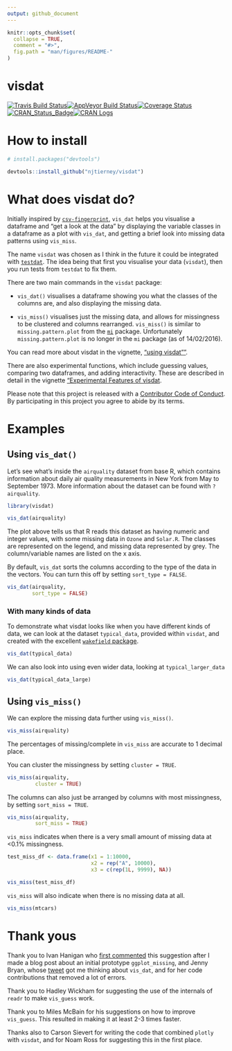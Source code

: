 ```yaml
---
output: github_document
---
```


<!-- README.md is generated from README.Rmd. Please edit that file -->

```r

knitr::opts_chunk$set(
  collapse = TRUE,
  comment = "#>",
  fig.path = "man/figures/README-"
)

```

# visdat

<!-- add a TravisCI badge -->
<!-- Add an appVeyor badge -->
 
[![Travis Build Status](https://travis-ci.org/njtierney/visdat.svg?branch=master)](https://travis-ci.org/njtierney/visdat)[![AppVeyor Build Status](https://ci.appveyor.com/api/projects/status/github/njtierney/visdat?branch=master&svg=true)](https://ci.appveyor.com/project/njtierney/visdat)[![Coverage Status](https://img.shields.io/codecov/c/github/njtierney/visdat/master.svg)](https://codecov.io/github/njtierney/visdat?branch=master)[![CRAN_Status_Badge](http://www.r-pkg.org/badges/version/visdat)](https://cran.r-project.org/package=visdat)[![CRAN Logs](http://cranlogs.r-pkg.org/badges/visdat)](http://cran.rstudio.com/web/packages/visdat/index.html)

# How to install

```r
# install.packages("devtools")

devtools::install_github("njtierney/visdat")
```

# What does visdat do?

Initially inspired by [`csv-fingerprint`](https://github.com/setosa/csv-fingerprint), `vis_dat` helps you visualise a dataframe and "get a look at the data" by displaying the variable classes in a dataframe as a plot with `vis_dat`, and getting a brief look into missing data patterns using `vis_miss`.

The name `visdat` was chosen as I think in the future it could be integrated with [`testdat`](https://github.com/ropensci/testdat). The idea being that first you visualise your data (`visdat`), then you run tests from `testdat` to fix them.

There are two main commands in the `visdat` package: 

- `vis_dat()` visualises a dataframe showing you what the classes of the columns are, and also displaying the missing data.

- `vis_miss()` visualises just the missing data, and allows for missingness to be clustered and columns rearranged. `vis_miss()` is similar to `missing.pattern.plot` from the [`mi`](https://cran.r-project.org/web/packages/mi/index.html) package. Unfortunately `missing.pattern.plot` is no longer in the `mi` package (as of 14/02/2016).

You can read more about visdat in the vignette, ["using visdat""](http://www.njtierney.com/visdat/articles/using_visdat.html).

There are also experimental functions, which include guessing values,  comparing two dataframes, and adding interactivity. These are described in detail in the vignette ["Experimental Features of visdat](http://www.njtierney.com/visdat/articles/experimental_features.html).

Please note that this project is released with a [Contributor Code of Conduct](CONDUCT.md). By participating in this project you agree to abide by its terms.

# Examples

## Using `vis_dat()`

Let's see what's inside the `airquality` dataset from base R, which contains information about daily air quality measurements in New York from May to September 1973. More information about the dataset can be found with `?airquality`.


```r

library(visdat)

vis_dat(airquality)

```

The plot above tells us that R reads this dataset as having numeric and integer values, with some missing data in `Ozone` and `Solar.R`. The classes are represented on the legend, and missing data represented by grey. The column/variable names are listed on the x axis. 

By default, `vis_dat` sorts the columns according to the type of the data in the vectors. You can turn this off by setting `sort_type = FALSE`. 

```r

vis_dat(airquality, 
        sort_type = FALSE)

```

### With many kinds of data

To demonstrate what visdat looks like when you have different kinds of data, we can look at the dataset `typical_data`, provided within `visdat`, and created with the excellent [`wakefield` package](https://github.com/trinker/wakefield).

```r

vis_dat(typical_data)

```

We can also look into using even wider data, looking at `typical_larger_data`

```r

vis_dat(typical_data_large)

```


## Using `vis_miss()`

We can explore the missing data further using `vis_miss()`.

```r

vis_miss(airquality)

```

The percentages of missing/complete in `vis_miss` are accurate to 1 decimal place.

You can cluster the missingness by setting `cluster = TRUE`.

```r

vis_miss(airquality, 
         cluster = TRUE)

```

The columns can also just be arranged by columns with most missingness, by setting `sort_miss = TRUE`.

```r

vis_miss(airquality,
         sort_miss = TRUE)

```

`vis_miss` indicates when there is a very small amount of missing data at <0.1% missingness.

```r

test_miss_df <- data.frame(x1 = 1:10000,
                           x2 = rep("A", 10000),
                           x3 = c(rep(1L, 9999), NA))

vis_miss(test_miss_df)

```

`vis_miss` will also indicate when there is no missing data at all.

```r

vis_miss(mtcars)

```


# Thank yous

Thank you to Ivan Hanigan who [first commented](http://www.njtierney.com/r/missing%20data/rbloggers/2015/12/01/ggplot-missing-data/#comment-2388263747) this suggestion after I made a blog post about an initial prototype `ggplot_missing`, and Jenny Bryan, whose [tweet](https://twitter.com/JennyBryan/status/679011378414268416) got me thinking about `vis_dat`, and for her code contributions that removed a lot of errors.

Thank you to Hadley Wickham for suggesting the use of the internals of `readr` to make `vis_guess` work.

Thank you to Miles McBain for his suggestions on how to improve `vis_guess`. This resulted in making it at least 2-3 times faster.

Thanks also to Carson Sievert for writing the code that combined `plotly` with `visdat`, and for Noam Ross for suggesting this in the first place.
